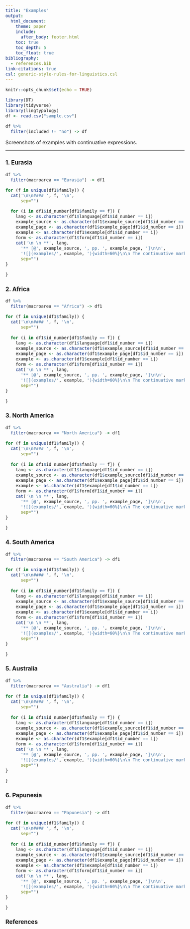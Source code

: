 ```yaml
---
title: "Examples"
output:
  html_document:
    theme: paper
    include:
      after_body: footer.html
    toc: true
    toc_depth: 5
    toc_float: true
bibliography: 
  - references.bib
link-citations: true
csl: generic-style-rules-for-linguistics.csl
---
```


<style type="text/css">
  body{
  font-size: 12pt;
}
</style>

```r
knitr::opts_chunk$set(echo = TRUE)
```


```r
library(DT)
library(tidyverse)
library(lingtypology)
df <- read.csv("sample.csv")
```


```r
df %>%
  filter(included != "no") -> df
```


Screenshots of examples with continuative expressions.

---

### 1. Eurasia

```r
df %>%
  filter(macroarea == "Eurasia") -> df1
```

```r
for (f in unique(df1$family)) {
  cat('\n\n#### ', f, '\n',
      sep="")
  
  for (i in df1$id_number[df1$family == f]) {
    lang <- as.character(df1$language[df1$id_number == i])
    example_source <- as.character(df1$example_source[df1$id_number == i])
    example_page <- as.character(df1$example_page[df1$id_number == i])
    example <- as.character(df1$example[df1$id_number == i])
    form <- as.character(df1$form[df1$id_number == i])
    cat('\n \n **', lang,
      '** [@', example_source, ', pp. ', example_page, ']\n\n',
      '![](examples/', example, '){width=60%}\n\n The continuative marker: ', form, '.',
      sep="")
}

}

```

### 2. Africa

```r
df %>%
  filter(macroarea == "Africa") -> df1
```

```r
for (f in unique(df1$family)) {
  cat('\n\n#### ', f, '\n',
      sep="")
  
  for (i in df1$id_number[df1$family == f]) {
    lang <- as.character(df1$language[df1$id_number == i])
    example_source <- as.character(df1$example_source[df1$id_number == i])
    example_page <- as.character(df1$example_page[df1$id_number == i])
    example <- as.character(df1$example[df1$id_number == i])
    form <- as.character(df1$form[df1$id_number == i])
    cat('\n \n **', lang,
      '** [@', example_source, ', pp. ', example_page, ']\n\n',
      '![](examples/', example, '){width=60%}\n\n The continuative marker: ', form, '.',
      sep="")
}

}
```


### 3. North America

```r
df %>%
  filter(macroarea == "North America") -> df1
```

```r
for (f in unique(df1$family)) {
  cat('\n\n#### ', f, '\n',
      sep="")
  
  for (i in df1$id_number[df1$family == f]) {
    lang <- as.character(df1$language[df1$id_number == i])
    example_source <- as.character(df1$example_source[df1$id_number == i])
    example_page <- as.character(df1$example_page[df1$id_number == i])
    example <- as.character(df1$example[df1$id_number == i])
    form <- as.character(df1$form[df1$id_number == i])
    cat('\n \n **', lang,
      '** [@', example_source, ', pp. ', example_page, ']\n\n',
      '![](examples/', example, '){width=60%}\n\n The continuative marker: ', form, '.',
      sep="")
}

}
```


### 4. South America

```r
df %>%
  filter(macroarea == "South America") -> df1
```

```r
for (f in unique(df1$family)) {
  cat('\n\n#### ', f, '\n',
      sep="")
  
  for (i in df1$id_number[df1$family == f]) {
    lang <- as.character(df1$language[df1$id_number == i])
    example_source <- as.character(df1$example_source[df1$id_number == i])
    example_page <- as.character(df1$example_page[df1$id_number == i])
    example <- as.character(df1$example[df1$id_number == i])
    form <- as.character(df1$form[df1$id_number == i])
    cat('\n \n **', lang,
      '** [@', example_source, ', pp. ', example_page, ']\n\n',
      '![](examples/', example, '){width=60%}\n\n The continuative marker: ', form, '.',
      sep="")
}

}

```


### 5. Australia

```r
df %>%
  filter(macroarea == "Australia") -> df1
```

```r
for (f in unique(df1$family)) {
  cat('\n\n#### ', f, '\n',
      sep="")
  
  for (i in df1$id_number[df1$family == f]) {
    lang <- as.character(df1$language[df1$id_number == i])
    example_source <- as.character(df1$example_source[df1$id_number == i])
    example_page <- as.character(df1$example_page[df1$id_number == i])
    example <- as.character(df1$example[df1$id_number == i])
    form <- as.character(df1$form[df1$id_number == i])
    cat('\n \n **', lang,
      '** [@', example_source, ', pp. ', example_page, ']\n\n',
      '![](examples/', example, '){width=60%}\n\n The continuative marker: ', form, '.',
      sep="")
}

}

```

### 6. Papunesia

```r
df %>%
  filter(macroarea == "Papunesia") -> df1
```

```r
for (f in unique(df1$family)) {
  cat('\n\n#### ', f, '\n',
      sep="")
  
  for (i in df1$id_number[df1$family == f]) {
    lang <- as.character(df1$language[df1$id_number == i])
    example_source <- as.character(df1$example_source[df1$id_number == i])
    example_page <- as.character(df1$example_page[df1$id_number == i])
    example <- as.character(df1$example[df1$id_number == i])
    form <- as.character(df1$form[df1$id_number == i])
    cat('\n \n **', lang,
      '** [@', example_source, ', pp. ', example_page, ']\n\n',
      '![](examples/', example, '){width=60%}\n\n The continuative marker: ', form, '.',
      sep="")
}

}
```

### References
